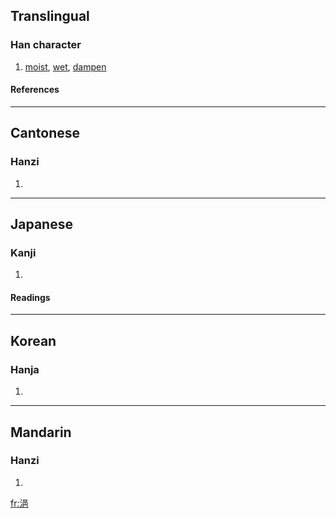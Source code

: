 ==Translingual==
===Han character===
{{Han char|rn=85|rad=水|as=07|sn=10|four=3611<sub>7</sub>|canj=水口日山 (ERAU)}}
# [[moist]], [[wet]], [[dampen]]
====References====
{{Han ref|kx=0624.100|dkj=17474|dj=1021.240|hdz=31625.010|uh=6D65|ud=28005|bh=AF4A|bd=44874}}

----
==Cantonese==
===Hanzi===
{{yue-hanzi|jyut=|y=yap1}}
# {{defn|Cantonese}}

----
==Japanese==
===Kanji===
{{ja-kanji|grade=|rs=水07}}
# {{defn|Japanese}} 
====Readings====
{{ja-readings|on=[[ゆう]] (yū), [[おう]] (ō), [[よう]] (yō)|kun=[[うるおう]] (uruou)}}

----
==Korean==
===Hanja===
{{ko-hanja|hangeul=읍|eumhun=|rv=eup|mr=ŭp|y=up}}
# {{defn|Korean}}

----
==Mandarin==
===Hanzi===
{{cmn-hanzi|pin=[[yì]] ([[yi4]])|wg=i<sup>4</sup>}}
# {{defn|Mandarin}}

[[fr:浥]]